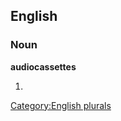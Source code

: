 
==English==

===Noun===
'''audiocassettes'''

# {{plural of|[[audiocassette]]}}

[[Category:English plurals]]